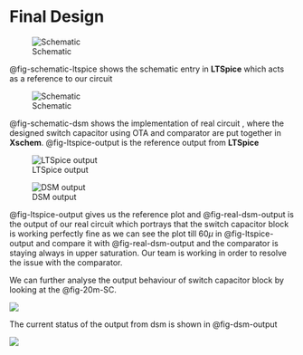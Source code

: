 # Final Design

![Schematic](figures/_fig_ltspice_schematic.png){#fig-schematic-ltspice}

@fig-schematic-ltspice shows the schematic entry in **LTSpice** which acts as a reference to our circuit

![Schematic](figures/_fig_schematic_dsm.svg){#fig-schematic-dsm}


@fig-schematic-dsm shows the implementation of real circuit , where the designed switch capacitor using OTA and comparator are put together in **Xschem**. @fig-ltspice-output is the reference output from **LTSpice**

![LTSpice output](figures/_fig_ltspice_output.png){#fig-ltspice-output}

![DSM output](figures/_fig_60u_vo1vo2vcmp.svg){#fig-real-dsm-output}


@fig-ltspice-output gives us the reference plot and @fig-real-dsm-output is the output of our real circuit which portrays that the switch capacitor block is working perfectly fine as we can see the plot till $60\mu$ in @fig-ltspice-output and compare it with @fig-real-dsm-output  and the comparator is staying always in upper saturation. Our team is working in order to resolve the issue with the comparator. 

We can further analyse the output behaviour of switch capacitor block by looking at the @fig-20m-SC. 

![](figures/_fig_20m_vo2vo1Vin.svg){#fig-20m-SC}


The current status of the output from dsm is shown in @fig-dsm-output

![](figures/_fig_20m_vcmp.svg){#fig-dsm-output}